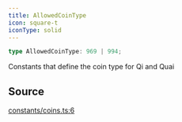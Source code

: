 ```yaml
---
title: AllowedCoinType
icon: square-t
iconType: solid
---
```


```ts
type AllowedCoinType: 969 | 994;
```

Constants that define the coin type for Qi and Quai

## Source

[constants/coins.ts:6](https://github.com/dominant-strategies/quais.js/blob/d79133d03d4e2f5f449e58c11b76623b0c041d22/src/constants/coins.ts#L6)
